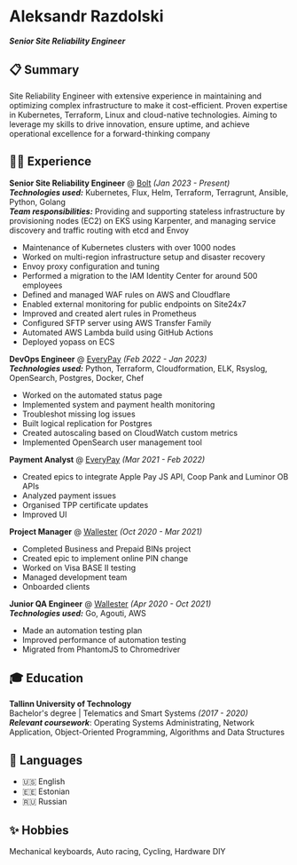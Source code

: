 # Aleksandr Razdolski

**_Senior Site Reliability Engineer_**

## 📋 Summary

Site Reliability Engineer with extensive experience in maintaining and optimizing complex infrastructure to make it cost-efficient.
Proven expertise in Kubernetes, Terraform, Linux and cloud-native technologies.
Aiming to leverage my skills to drive innovation, ensure uptime, and achieve operational excellence for a forward-thinking company

## 🧑‍💻 Experience

**Senior Site Reliability Engineer** @ [Bolt](https://bolt.eu/) _(Jan 2023 - Present)_<br />
**_Technologies used:_** Kubernetes, Flux, Helm, Terraform, Terragrunt, Ansible, Python, Golang<br />
**_Team responsibilities:_** Providing and supporting stateless infrastructure by provisioning nodes (EC2) on EKS using Karpenter, and managing service discovery and traffic routing with etcd and Envoy

- Maintenance of Kubernetes clusters with over 1000 nodes
- Worked on multi-region infrastructure setup and disaster recovery
- Envoy proxy configuration and tuning
- Performed a migration to the IAM Identity Center for around 500 employees
- Defined and managed WAF rules on AWS and Cloudflare
- Enabled external monitoring for public endpoints on Site24x7
- Improved and created alert rules in Prometheus
- Configured SFTP server using AWS Transfer Family
- Automated AWS Lambda build using GitHub Actions
- Deployed yopass on ECS

**DevOps Engineer** @ [EveryPay](https://every-pay.com/) _(Feb 2022 - Jan 2023)_<br />
**_Technologies used:_** Python, Terraform, Cloudformation, ELK, Rsyslog, OpenSearch, Postgres, Docker, Chef

- Worked on the automated status page
- Implemented system and payment health monitoring
- Troubleshot missing log issues
- Built logical replication for Postgres
- Created autoscaling based on CloudWatch custom metrics
- Implemented OpenSearch user management tool

**Payment Analyst** @ [EveryPay](https://every-pay.com/) _(Mar 2021 - Feb 2022)_

- Created epics to integrate Apple Pay JS API, Coop Pank and Luminor OB APIs
- Analyzed payment issues
- Organised TPP certificate updates
- Improved UI

**Project Manager** @ [Wallester](https://wallester.com/) _(Oct 2020 - Mar 2021)_

- Completed Business and Prepaid BINs project
- Created epic to implement online PIN change
- Worked on Visa BASE II testing
- Managed development team
- Onboarded clients

**Junior QA Engineer** @ [Wallester](https://wallester.com/) _(Apr 2020 - Oct 2021)_<br />
**_Technologies used:_** Go, Agouti, AWS

- Made an automation testing plan
- Improved performance of automation testing
- Migrated from PhantomJS to Chromedriver

## 🎓 Education

**Tallinn University of Technology**<br />
Bachelor's degree | Telematics and Smart Systems _(2017 - 2020)_<br />
**_Relevant coursework_**: Operating Systems Administrating, Network Application, Object-Oriented Programming, Algorithms and Data Structures

## 💬 Languages

- 🇺🇸 English
- 🇪🇪 Estonian
- 🇷🇺 Russian

## ✨ Hobbies

Mechanical keyboards, Auto racing, Cycling, Hardware DIY
